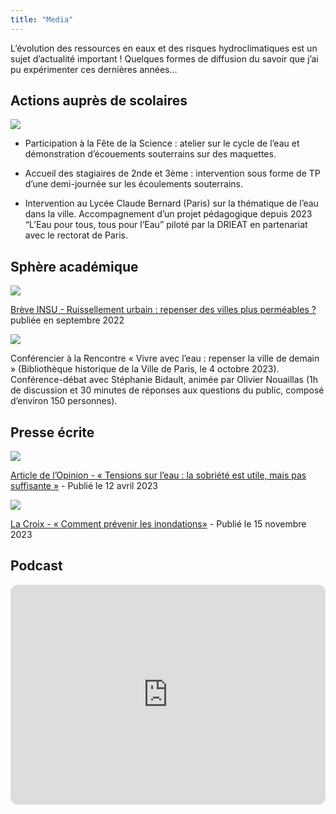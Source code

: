 ```yaml
---
title: "Media"
---
```



::: {#hero-heading}

L’évolution des ressources en eaux et des risques hydroclimatiques est un sujet d’actualité important ! Quelques formes de diffusion du savoir que j'ai pu expérimenter ces dernières années...


## Actions auprès de scolaires

::: {.grid}

::: {.g-col-12 .g-col-md-4}
![](files/fetescience.png)

:::

::: {.g-col-12 .g-col-md-8}

* Participation à la Fête de la Science : atelier sur le cycle de l'eau et démonstration d'écouements souterrains sur des maquettes.

* Accueil des stagiaires de 2nde et 3ème : intervention sous forme de TP d'une demi-journée sur les écoulements souterrains.

* Intervention au Lycée Claude Bernard (Paris) sur la thématique de l’eau dans la ville. Accompagnement d'un projet pédagogique depuis 2023 "L'Eau pour tous, tous pour l'Eau" piloté par la DRIEAT en partenariat avec le rectorat de Paris.

:::

:::

## Sphère académique

::: {.grid}

::: {.g-col-12 .g-col-md-4}
![](files/insu.png)

:::

::: {.g-col-12 .g-col-md-8}

[Brève INSU - Ruissellement urbain : repenser des villes plus perméables ?](https://www.insu.cnrs.fr/fr/cnrsinfo/ruissellement-urbain-repenser-des-villes-plus-permeables) publiée en septembre 2022

:::

:::

::: {.grid}

::: {.g-col-12 .g-col-md-4}
![](files/BHVP.png)

:::

::: {.g-col-12 .g-col-md-8}

Conférencier à la Rencontre « Vivre avec l’eau : repenser la ville de demain » (Bibliothèque historique de la Ville de Paris, le 4 octobre 2023). Conférence-débat avec Stéphanie Bidault, animée par Olivier Nouaillas (1h de discussion et 30 minutes de réponses aux questions du public, composé d’environ 150 personnes).

:::

:::

## Presse écrite 

::: {.grid}

::: {.g-col-12 .g-col-md-4}
![](files/lopinion.png)

:::

::: {.g-col-12 .g-col-md-8}

[Article de l'Opinion - « Tensions sur l’eau : la sobriété est utile, mais pas suffisante »](https://www.lopinion.fr/economie/tensions-sur-leau-la-sobriete-est-utile-mais-pas-suffisante-la-chronique-danais-marechal) - Publié le 12 avril 2023

:::

:::



::: {.grid}

::: {.g-col-12 .g-col-md-4}
![](files/lacroix.png)

:::

::: {.g-col-12 .g-col-md-8}

[La Croix - « Comment prévenir les inondations»](https://www.la-croix.com/planete/Crues-records-comment-prevenir-risques-dinondation-France-2023-11-15-1201290821) - Publié le 15 novembre 2023
:::

:::

## Podcast 


<iframe style="border-radius:12px" src="https://open.spotify.com/embed/episode/4PSqvp34Z63raJ9Qizu2u3?utm_source=generator" width="100%" height="352" frameBorder="0" allowfullscreen="" allow="autoplay; clipboard-write; encrypted-media; fullscreen; picture-in-picture" loading="lazy"></iframe>



:::



